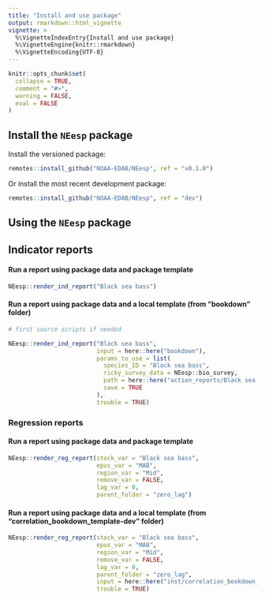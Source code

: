 ```yaml
---
title: "Install and use package"
output: rmarkdown::html_vignette
vignette: >
  %\VignetteIndexEntry{Install and use package}
  %\VignetteEngine{knitr::rmarkdown}
  %\VignetteEncoding{UTF-8}
---
```


```r
knitr::opts_chunk$set(
  collapse = TRUE,
  comment = "#>",
  warning = FALSE,
  eval = FALSE
)
```

## Install the `NEesp` package

Install the versioned package:
```r
remotes::install_github("NOAA-EDAB/NEesp", ref = "v0.1.0")
```

Or install the most recent development package:
```r
remotes::install_github("NOAA-EDAB/NEesp", ref = "dev")
```

## Using the `NEesp` package

## Indicator reports

#### Run a report using package data and package template
```r
NEesp::render_ind_report("Black sea bass")
```

#### Run a report using package data and a local template (from "bookdown" folder)
```r
# first source scripts if needed

NEesp::render_ind_report("Black sea bass", 
                         input = here::here("bookdown"),
                         params_to_use = list(
                           species_ID = "Black sea bass",
                           ricky_survey_data = NEesp::bio_survey,
                           path = here::here("action_reports/Black sea bass", "figures//"),
                           save = TRUE
                         ), 
                         trouble = TRUE)
```

### Regression reports

#### Run a report using package data and package template
```r
NEesp::render_reg_report(stock_var = "Black sea bass",
                         epus_var = "MAB",
                         region_var = "Mid",
                         remove_var = FALSE,
                         lag_var = 0,
                         parent_folder = "zero_lag")
```

#### Run a report using package data and a local template (from "correlation_bookdown_template-dev" folder)
```r
NEesp::render_reg_report(stock_var = "Black sea bass",
                         epus_var = "MAB",
                         region_var = "Mid",
                         remove_var = FALSE,
                         lag_var = 0,
                         parent_folder = "zero_lag",
                         input = here::here("inst/correlation_bookdown_template"),
                         trouble = TRUE)
```



